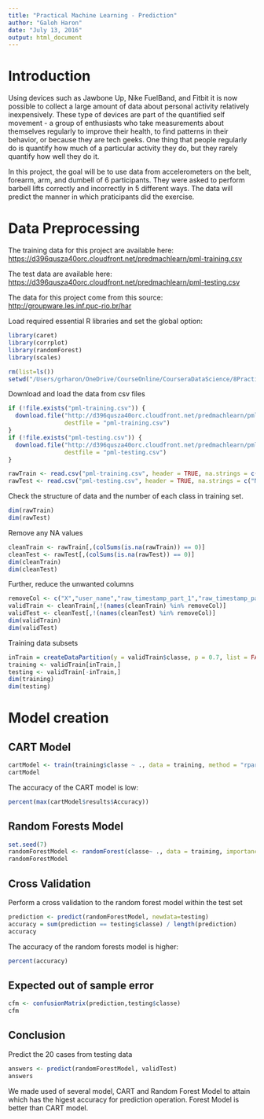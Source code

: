 ```yaml
---
title: "Practical Machine Learning - Prediction"
author: "Galoh Haron"
date: "July 13, 2016"
output: html_document
---
```


# Introduction
Using devices such as Jawbone Up, Nike FuelBand, and Fitbit it is now possible to collect a large amount of data about personal activity relatively inexpensively. These type of devices are part of the quantified self movement - a group of enthusiasts who take measurements about themselves regularly to improve their health, to find patterns in their behavior, or because they are tech geeks. One thing that people regularly do is quantify how much of a particular activity they do, but they rarely quantify how well they do it. 

In this project, the goal will be to use data from accelerometers on the belt, forearm, arm, and dumbell of 6 participants. They were asked to perform barbell lifts correctly and incorrectly in 5 different ways. The data will predict the manner in which praticipants did the exercise.

# Data Preprocessing
The training data for this project are available here: 
<https://d396qusza40orc.cloudfront.net/predmachlearn/pml-training.csv>

The test data are available here: 
<https://d396qusza40orc.cloudfront.net/predmachlearn/pml-testing.csv>

The data for this project come from this source: <http://groupware.les.inf.puc-rio.br/har>

Load required essential R libraries and set the global option:
```r
library(caret)
library(corrplot)
library(randomForest)
library(scales)
```
```r
rm(list=ls()) 
setwd("/Users/grharon/OneDrive/CourseOnline/CourseraDataScience/8PracticalMachineLearning/assignment")
```

Download and load the data from csv files
```r
if (!file.exists("pml-training.csv")) {
  download.file("http://d396qusza40orc.cloudfront.net/predmachlearn/pml-training.csv", 
                destfile = "pml-training.csv")
}
if (!file.exists("pml-testing.csv")) {
  download.file("http://d396qusza40orc.cloudfront.net/predmachlearn/pml-testing.csv", 
                destfile = "pml-testing.csv")
}

rawTrain <- read.csv("pml-training.csv", header = TRUE, na.strings = c("NA",""))
rawTest <- read.csv("pml-testing.csv", header = TRUE, na.strings = c("NA",""))

```
Check the structure of data and the number of each class in training set.
```r
dim(rawTrain)
dim(rawTest)
```
Remove any NA values
```r
cleanTrain <- rawTrain[,(colSums(is.na(rawTrain)) == 0)]
cleanTest <- rawTest[,(colSums(is.na(rawTest)) == 0)]
dim(cleanTrain)
dim(cleanTest)
```

Further, reduce the unwanted columns
```r
removeCol <- c("X","user_name","raw_timestamp_part_1","raw_timestamp_part_2","cvtd_timestamp","new_window","'num_window'")
validTrain <- cleanTrain[,!(names(cleanTrain) %in% removeCol)]
validTest <- cleanTest[,!(names(cleanTest) %in% removeCol)]
dim(validTrain)
dim(validTest)
```
Training data subsets
```r
inTrain = createDataPartition(y = validTrain$classe, p = 0.7, list = FALSE)
training <- validTrain[inTrain,]
testing <- validTrain[-inTrain,]
dim(training)
dim(testing)
```

# Model creation
## CART Model
```r
cartModel <- train(training$classe ~ ., data = training, method = "rpart")
cartModel
```
The accuracy of the CART model is low:
```r
percent(max(cartModel$results$Accuracy))
```

## Random Forests Model
```r
set.seed(7)
randomForestModel <- randomForest(classe~ ., data = training, importance = TRUE, ntree = 500)
randomForestModel
```

## Cross Validation
Perform a cross validation to the random forest model within the test set
```r
prediction <- predict(randomForestModel, newdata=testing)
accuracy = sum(prediction == testing$classe) / length(prediction)
accuracy
```

The accuracy of the random forests model is higher:
```r
percent(accuracy)
```

## Expected out of sample error
```r
cfm <- confusionMatrix(prediction,testing$classe)
cfm
```

## Conclusion
Predict the 20 cases from testing data
```r
answers <- predict(randomForestModel, validTest)
answers
```

We made used of several model, CART and Random Forest Model to attain which has the higest accuracy for prediction operation. Forest Model is better than CART model.

